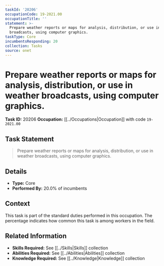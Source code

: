 ```yaml
---
taskId: '20206'
occupationCode: 19-2021.00
occupationTitle: ''
statement: >-
  Prepare weather reports or maps for analysis, distribution, or use in weather
  broadcasts, using computer graphics.
taskType: Core
incumbentsResponding: 20
collection: Tasks
source: onet
---
```

# Prepare weather reports or maps for analysis, distribution, or use in weather broadcasts, using computer graphics.

**Task ID:** 20206
**Occupation:** [[../Occupations|Occupation]] with code `19-2021.00`

## Task Statement

> Prepare weather reports or maps for analysis, distribution, or use in weather broadcasts, using computer graphics.

## Details

- **Type:** Core
- **Performed By:** 20.0% of incumbents

## Context

This task is part of the standard duties performed in this occupation. The percentage indicates how common this task is among workers in the field.

## Related Information

- **Skills Required:** See [[../Skills|Skills]] collection
- **Abilities Required:** See [[../Abilities|Abilities]] collection
- **Knowledge Required:** See [[../Knowledge|Knowledge]] collection
